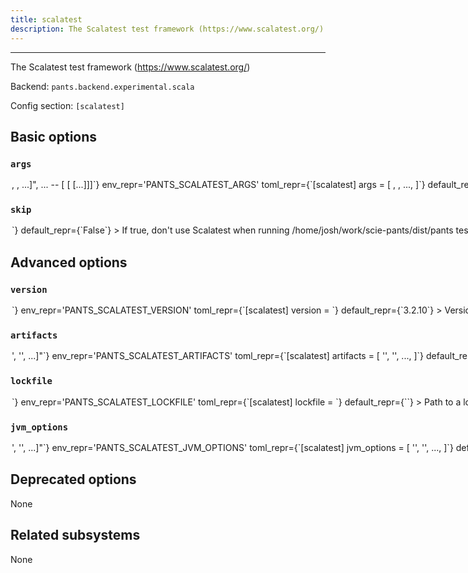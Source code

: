 ```yaml
---
title: scalatest
description: The Scalatest test framework (https://www.scalatest.org/)
---
```



---

The Scalatest test framework (https://www.scalatest.org/)

Backend: <span className="color--primary">`pants.backend.experimental.scala`</span>

Config section: <span className="color--primary">`[scalatest]`</span>

<span className={styles.options}>

## Basic options

### `args`

<Option
  cli_repr={`--scalatest-args="[<shell_str>, <shell_str>, ...]", ... -- [<shell_str> [<shell_str> [...]]]`}
  env_repr='PANTS_SCALATEST_ARGS'
  toml_repr={`[scalatest]
args = [
    <shell_str>,
    <shell_str>,
    ...,
]`}
  default_repr={`[]`}
>

Arguments to pass directly to Scalatest, e.g. `--scalatest-args='-t $testname'`.

See https://www.scalatest.org/user_guide/using_the_runner for supported arguments.

</Option>

### `skip`

<Option
  cli_repr={`--[no-]scalatest-skip`}
  env_repr='PANTS_SCALATEST_SKIP'
  toml_repr={`[scalatest]
skip = <bool>`}
  default_repr={`False`}
>

If true, don&#x27;t use Scalatest when running `/home/josh/work/scie-pants/dist/pants test`.

</Option>

## Advanced options

### `version`

<Option
  cli_repr={`--scalatest-version=<str>`}
  env_repr='PANTS_SCALATEST_VERSION'
  toml_repr={`[scalatest]
version = <str>`}
  default_repr={`3.2.10`}
>

Version string for the tool. This is available for substitution in the `[scalatest].artifacts` option by including the string `{version}`.

</Option>

### `artifacts`

<Option
  cli_repr={`--scalatest-artifacts="['<str>', '<str>', ...]"`}
  env_repr='PANTS_SCALATEST_ARTIFACTS'
  toml_repr={`[scalatest]
artifacts = [
    '<str>',
    '<str>',
    ...,
]`}
  default_repr={`[\n  "org.scalatest:scalatest_2.13:{version}"\n]`}
>

Artifact requirements for this tool using specified as either the address of a `jvm_artifact` target or, alternatively, as a colon-separated Maven coordinates (e.g., group:name:version). For Maven coordinates, the string `{version}` version will be substituted with the value of the `[scalatest].version` option.

</Option>

### `lockfile`

<Option
  cli_repr={`--scalatest-lockfile=<str>`}
  env_repr='PANTS_SCALATEST_LOCKFILE'
  toml_repr={`[scalatest]
lockfile = <str>`}
  default_repr={`<default>`}
>

Path to a lockfile used for installing the tool.

Set to the string `<default>` to use a lockfile provided by Pants, so long as you have not changed the `--version` option. See https://github.com/pantsbuild/pants/blob/release_2.15.2/src/python/pants/backend/scala/subsystems/scalatest.default.lockfile.txt for the default lockfile contents.

To use a custom lockfile, set this option to a file path relative to the build root, then run `/home/josh/work/scie-pants/dist/pants jvm-generate-lockfiles --resolve=scalatest`.

</Option>

### `jvm_options`

<Option
  cli_repr={`--scalatest-jvm-options="['<str>', '<str>', ...]"`}
  env_repr='PANTS_SCALATEST_JVM_OPTIONS'
  toml_repr={`[scalatest]
jvm_options = [
    '<str>',
    '<str>',
    ...,
]`}
  default_repr={`[]`}
>

List of JVM options to pass to `scalatest` JVM processes.

Options set here will be added to those set in `[jvm].global_options`. Please check the documentation for the `jvm` subsystem to see what values are accepted here.

</Option>

## Deprecated options

None

## Related subsystems

None

</span>
